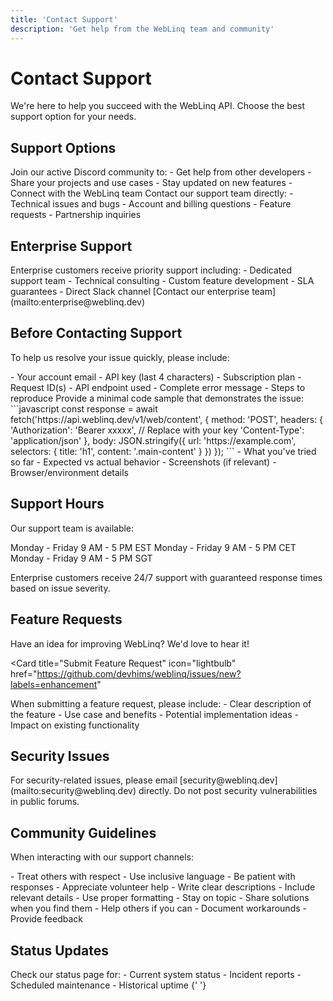 ```yaml
---
title: 'Contact Support'
description: 'Get help from the WebLinq team and community'
---
```


# Contact Support

We're here to help you succeed with the WebLinq API. Choose the best support option for your needs.

## Support Options

<CardGroup cols={2}>
  <Card title="Discord Community" icon="discord" href="https://discord.gg/weblinq">
    Join our active Discord community to: - Get help from other developers - Share your projects and use cases - Stay
    updated on new features - Connect with the WebLinq team
  </Card>

  <Card title="Email Support" icon="envelope" href="mailto:support@weblinq.dev">
    Contact our support team directly: - Technical issues and bugs - Account and billing questions - Feature requests -
    Partnership inquiries
  </Card>
</CardGroup>

## Enterprise Support

<Card title="Enterprise Solutions" icon="building">
  Enterprise customers receive priority support including: - Dedicated support team - Technical consulting - Custom
  feature development - SLA guarantees - Direct Slack channel [Contact our enterprise
  team](mailto:enterprise@weblinq.dev)
</Card>

## Before Contacting Support

To help us resolve your issue quickly, please include:

<Steps>
  <Step title="Basic Information">
    - Your account email
    - API key (last 4 characters)
    - Subscription plan
  </Step>
  
  <Step title="Technical Details">
    - Request ID(s)
    - API endpoint used
    - Complete error message
    - Steps to reproduce
  </Step>
  
  <Step title="Code Sample">
    Provide a minimal code sample that demonstrates the issue:
    ```javascript
    const response = await fetch('https://api.weblinq.dev/v1/web/content', {
      method: 'POST',
      headers: {
        'Authorization': 'Bearer xxxxx', // Replace with your key
        'Content-Type': 'application/json'
      },
      body: JSON.stringify({
        url: 'https://example.com',
        selectors: {
          title: 'h1',
          content: '.main-content'
        }
      })
    });
    ```
  </Step>
  
  <Step title="Additional Context">
    - What you've tried so far
    - Expected vs actual behavior
    - Screenshots (if relevant)
    - Browser/environment details
  </Step>
</Steps>

## Support Hours

Our support team is available:

<CardGroup cols={3}>
  <Card title="Americas" icon="clock">
    Monday - Friday 9 AM - 5 PM EST
  </Card>

  <Card title="Europe" icon="clock">
    Monday - Friday 9 AM - 5 PM CET
  </Card>

  <Card title="Asia Pacific" icon="clock">
    Monday - Friday 9 AM - 5 PM SGT
  </Card>
</CardGroup>

<Note>Enterprise customers receive 24/7 support with guaranteed response times based on issue severity.</Note>

## Feature Requests

Have an idea for improving WebLinq? We'd love to hear it!

<Card
  title="Submit Feature Request"
  icon="lightbulb"
  href="https://github.com/devhims/weblinq/issues/new?labels=enhancement"
>
  When submitting a feature request, please include: - Clear description of the feature - Use case and benefits -
  Potential implementation ideas - Impact on existing functionality
</Card>

## Security Issues

<Warning>
  For security-related issues, please email [security@weblinq.dev](mailto:security@weblinq.dev) directly. Do not post
  security vulnerabilities in public forums.
</Warning>

## Community Guidelines

When interacting with our support channels:

<AccordionGroup>
  <Accordion title="Be Respectful" icon="heart">
    - Treat others with respect - Use inclusive language - Be patient with responses - Appreciate volunteer help
  </Accordion>

  <Accordion title="Be Clear" icon="message">
    - Write clear descriptions - Include relevant details - Use proper formatting - Stay on topic
  </Accordion>

  <Accordion title="Be Helpful" icon="hand-holding">
    - Share solutions when you find them - Help others if you can - Document workarounds - Provide feedback
  </Accordion>
</AccordionGroup>

## Status Updates

<Card title="System Status" icon="signal" href="https://status.weblinq.dev">
  Check our status page for: - Current system status - Incident reports - Scheduled maintenance - Historical uptime
</Card>{' '}
